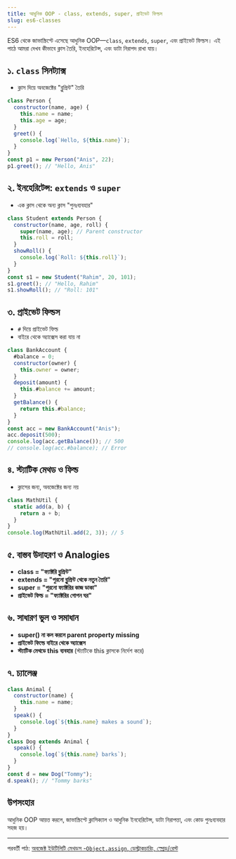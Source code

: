 ```yaml
---
title: আধুনিক OOP - class, extends, super, প্রাইভেট ফিল্ডস
slug: es6-classes
---
```


ES6 থেকে জাভাস্ক্রিপ্টে এসেছে আধুনিক OOP—`class`, `extends`, `super`, এবং প্রাইভেট ফিল্ডস। এই পাঠে আমরা দেখব কীভাবে ক্লাস তৈরি, ইনহেরিটেন্স, এবং ডাটা নিরাপদ রাখা যায়।

## ১. `class` সিনট্যাক্স

- ক্লাস দিয়ে অবজেক্টের "ব্লুপ্রিন্ট" তৈরি

```js
class Person {
  constructor(name, age) {
    this.name = name;
    this.age = age;
  }
  greet() {
    console.log(`Hello, ${this.name}`);
  }
}
const p1 = new Person("Anis", 22);
p1.greet(); // "Hello, Anis"
```

## ২. ইনহেরিটেন্স: `extends` ও `super`

- এক ক্লাস থেকে অন্য ক্লাস "পুনঃব্যবহার"

```js
class Student extends Person {
  constructor(name, age, roll) {
    super(name, age); // Parent constructor
    this.roll = roll;
  }
  showRoll() {
    console.log(`Roll: ${this.roll}`);
  }
}
const s1 = new Student("Rahim", 20, 101);
s1.greet(); // "Hello, Rahim"
s1.showRoll(); // "Roll: 101"
```

## ৩. প্রাইভেট ফিল্ডস

- `#` দিয়ে প্রাইভেট ফিল্ড
- বাইরে থেকে অ্যাক্সেস করা যায় না

```js
class BankAccount {
  #balance = 0;
  constructor(owner) {
    this.owner = owner;
  }
  deposit(amount) {
    this.#balance += amount;
  }
  getBalance() {
    return this.#balance;
  }
}
const acc = new BankAccount("Anis");
acc.deposit(500);
console.log(acc.getBalance()); // 500
// console.log(acc.#balance); // Error
```

## ৪. স্ট্যাটিক মেথড ও ফিল্ড

- ক্লাসের জন্য, অবজেক্টের জন্য নয়

```js
class MathUtil {
  static add(a, b) {
    return a + b;
  }
}
console.log(MathUtil.add(2, 3)); // 5
```

## ৫. বাস্তব উদাহরণ ও Analogies

- **class = "ফ্যাক্টরি ব্লুপ্রিন্ট"**
- **extends = "পুরনো ব্লুপ্রিন্ট থেকে নতুন তৈরি"**
- **super = "পুরনো ফ্যাক্টরির কাজ ডাকা"**
- **প্রাইভেট ফিল্ড = "ফ্যাক্টরির গোপন ঘর"**

## ৬. সাধারণ ভুল ও সমাধান

- **super() না কল করলে parent property missing**
- **প্রাইভেট ফিল্ডে বাইরে থেকে অ্যাক্সেস**
- **স্ট্যাটিক মেথডে this ব্যবহার** (স্ট্যাটিকে this ক্লাসকে নির্দেশ করে)

## ৭. চ্যালেঞ্জ

```js
class Animal {
  constructor(name) {
    this.name = name;
  }
  speak() {
    console.log(`${this.name} makes a sound`);
  }
}
class Dog extends Animal {
  speak() {
    console.log(`${this.name} barks`);
  }
}
const d = new Dog("Tommy");
d.speak(); // "Tommy barks"
```

## উপসংহার

আধুনিক OOP আয়ত্ত করলে, জাভাস্ক্রিপ্টে ক্লাসিক্যাল ও আধুনিক ইনহেরিটেন্স, ডাটা নিরাপত্তা, এবং কোড পুনঃব্যবহার সহজ হয়।

---

পরবর্তী পাঠ: [অবজেক্ট ইউটিলিটি মেথডস -`Object.assign`, ডেস্ট্রাকচারিং, স্প্রেড/রেস্ট](/js/object-utilities)

